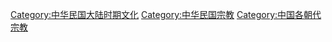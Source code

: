 [[Category:中华民国大陆时期文化|Category:中华民国大陆时期文化]]
[[Category:中华民国宗教|Category:中华民国宗教]]
[[Category:中国各朝代宗教|Category:中国各朝代宗教]]